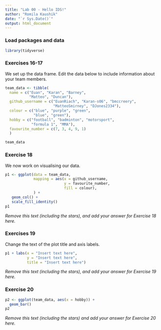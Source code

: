 ```yaml
---
title: "Lab 00 - Hello IDS!"
author: "Romila Kaushik"
date: "`r Sys.Date()`"
output: html_document
---
```


### Load packages and data

```r
library(tidyverse) 
```

### Exercises 16-17

We set up the data frame. Edit the data below to include information about your team members.

```r
team_data <- tibble(
  name = c("Euan", "Karan", "Barney", 
           "Matteo", "Duncan"),
  github_username = c("EuanRiach", "Karan-s06", "bmccreery", 
                      "MatteoSmirney", "DJones2334"), 
  colour = c("blue", "purple", "green", 
             "blue", "green"),
  hobby = c("football", "badminton", "motorsport", 
            "formula 1", "MMA"),
  favourite_number = c(7, 3, 4, 9, 1)
  )

team_data
```

### Exercise 18

We now work on visualising our data. 

```r
p1 <- ggplot(data = team_data, 
             mapping = aes(x = github_username, 
                           y = favourite_number,
                           fill = colour), 
             ) +
   geom_col() +
   scale_fill_identity()
p1
```


*Remove this text (including the stars), and add your answer for Exercise 18 here.*

### Exercises 19

Change the text of the plot title and axis labels.

```r
p1 + labs(x = "Insert text here", 
          y = "Insert text here",
          title = "Insert text here")
```

*Remove this text (including the stars), and add your answer for Exercise 19 here.*

### Exercise 20

```r
p2 <- ggplot(team_data, aes(x = hobby)) +
  geom_bar()
p2
```

*Remove this text (including the stars) and add your answer for Exercise 20 here.*
